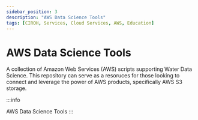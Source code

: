 ```yaml
---
sidebar_position: 3
description: "AWS Data Science Tools"
tags: [CIROH, Services, Cloud Services, AWS, Education]
---
```



# AWS Data Science Tools

A collection of Amazon Web Services (AWS) scripts supporting Water Data Science. This repository can serve as a resoruces for those looking to connect and leverage the power of AWS products, specifically AWS S3 storage.

:::info
<Link to="https://github.com/whitelightning450/AWS_Scripts">AWS Data Science Tools</Link>
:::
